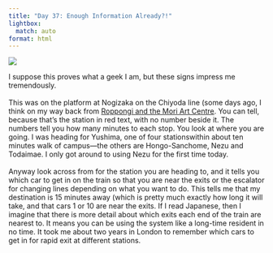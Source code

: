 ```yaml
---
title: "Day 37: Enough Information Already?!"
lightbox:
  match: auto
format: html
---
```


![](../images/20120526230544_dsc01757.jpg){group="all-the-pictures"}

I suppose this proves what a geek I am, but these signs impress me tremendously.<br><br>This was on the platform at Nogizaka on the Chiyoda line (some days ago, I think on my way back from [Roppongi and the Mori Art Centre](index.php?showimage=22).  You can tell, because that's the station in red text, with no number beside it.  The numbers tell you how many minutes to each stop.  You look at where you are going. I was heading for Yushima, one of four stationswithin about ten minutes walk of campus&mdash;the others are Hongo-Sanchome, Nezu and Todaimae.  I only got around to using Nezu for the first time today.  <br><br>Anyway look across from for the station you are heading to, and it tells you which car to get in on the train so that you are near the exits or the escalator for changing lines depending on what you want to do.  This tells me that my destination is 15 minutes away (which is pretty much exactly how long it will take, and that cars 1 or 10 are near the exits.  If I read Japanese, then I imagine that there is more detail about which exits each end of the train are nearest to.  It means you can be using the system like a long-time resident in no time.  It took me about two years in London to remember which cars to get in for rapid exit at different stations.
